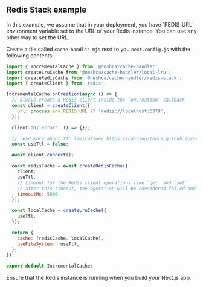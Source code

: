 
## Redis Stack example

<Callout type="info">
  In this example, we assume that in your deployment, you have `REDIS_URL` environment variable set to the URL of your
  Redis instance. You can use any other way to set the URL.
</Callout>

Create a file called `cache-handler.mjs` next to you `next.config.js` with the following contents:

```js filename="cache-handler.mjs" copy
import { IncrementalCache } from '@neshca/cache-handler';
import createLruCache from '@neshca/cache-handler/local-lru';
import createRedisCache from '@neshca/cache-handler/redis-stack';
import { createClient } from 'redis';

IncrementalCache.onCreation(async () => {
  // always create a Redis client inside the `onCreation` callback
  const client = createClient({
    url: process.env.REDIS_URL ?? 'redis://localhost:6379',
  });

  client.on('error', () => {});

  // read more about TTL limitations https://caching-tools.github.io/next-shared-cache/configuration/ttl
  const useTtl = false;

  await client.connect();

  const redisCache = await createRedisCache({
    client,
    useTtl,
    // timeout for the Redis client operations like `get` and `set`
    // after this timeout, the operation will be considered failed and the `localCache` will be used
    timeoutMs: 5000,
  });

  const localCache = createLruCache({
    useTtl,
  });

  return {
    cache: [redisCache, localCache],
    useFileSystem: !useTtl,
  };
});

export default IncrementalCache;
```

<Callout type="info">Ensure that the Redis instance is running when you build your Next.js app.</Callout>
